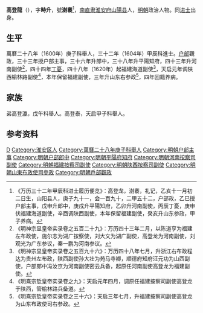 '''高登龍'''（{{bd|？||？|catIdx=}}），字'''時升'''，號'''澍褰'''<ref>《万历三十二年甲辰科进士履历便览》：高登龙，澍褰，礼记，乙亥十一月初二日生，山阳县人，庚子九十一，会一百九十，二甲五十二，户部政，乙巳授户部主事，戊申升郎中，庚戌升平陽知府，乙卯升河南副使，丙辰丁憂，庚申伏福建海道副使，辛酉调陕西副使，本年保留福建副使，癸亥升山东参政，甲子养病。</ref>，[[南直隶|南直隶]][[淮安府|淮安府]][[山陽县|山陽县]]人，[[明朝|明朝]]政治人物。同[[进士|进士]]出身。

== 生平 ==
萬曆二十八年（1600年）庚子科舉人，三十二年（1604年）甲辰科進士。[[户部|户部]]觀政，三十三年授户部主事，三十六年升郎中，三十八年升平陽知府，四十三年升河南副使<ref>《明神宗显皇帝实录卷之五百二十九》：万历四十三年二月，以陈道亨为福建左布政使，施尔志为湖广按察使，刘大文为湖广副使，高登龙为河南副使，刘观光为广东参议，秦一鹏为河南参议。</ref>，四十四年[[丁憂|丁憂]]，四十八年（1620年）起福建海道副使<ref>《明神宗显皇帝实录卷之五百九十六》：万历四十八年七月，升浙江右布政程达为贵州左布政，陕西副使孙大壮为苑马寺卿，顺德府知府汪元功为山西副使，户部郎中冯汝京为河南副使密云兵备，起原任河南副使高登龙为福建副使。</ref>，天启元年调陕西榆林路副使<ref>《明熹宗悊皇帝实录卷之九》：天启元年四月，调原任福建按察司副使高登龙于陕西，管榆林路兵备道。</ref>，本年保留福建副使，三年升山东右参政<ref>《明熹宗悊皇帝实录卷之三十六》：天启三年七月，升福建按察司副使高登龙为山东布政使司右参政。</ref>，四年回籍养病。

== 家族 ==
弟高登瀛，戊午科舉人。高登泰，天启甲子科舉人。

==参考资料==
{{reflist}}

{{萬曆三十二年甲辰科殿試金榜}}

{{Authority control}}

{{DEFAULTSORT:}}
[[Category:高姓|D]]
[[Category:淮安区人|Category:淮安区人]]
[[Category:萬曆二十八年庚子科舉人|Category:萬曆二十八年庚子科舉人]]
[[Category:明朝户部主事|Category:明朝户部主事]]
[[Category:明朝户部郎中|Category:明朝户部郎中]]
[[Category:明朝平陽府知府|Category:明朝平陽府知府]]
[[Category:明朝河南按察司副使|Category:明朝河南按察司副使]]
[[Category:明朝福建按察司副使|Category:明朝福建按察司副使]]
[[Category:明朝陕西按察司副使|Category:明朝陕西按察司副使]]
[[Category:明朝山東布政使司參政|Category:明朝山東布政使司參政]]
[[Category:明朝戶部觀政|Category:明朝戶部觀政]]


{{明朝人物小作品}}
